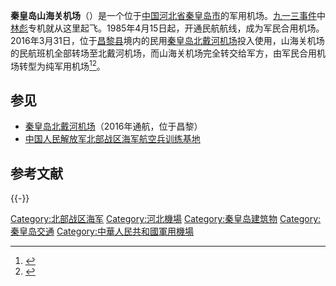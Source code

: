 {{Infobox Airport 
| airport_name = 山海關機場<br />Shanhaiguan Airport 
| image        =Qinhuangdao Shanhaiguan Airport 2020.jpg
| caption      =机场俯瞰
| type = 军用机场 
| opened = 1985年4月15日 
| city = [[河北|河北]][[秦皇島市|秦皇島市]] 
| IATA = <del>SHP</del> 
| ICAO = <del>ZBSH</del> 
| coordinates  = {{coord|39.968931|N|119.731579|E|type:airport|display=inline,title}}
| occupants    = [[中国人民解放军北部战区海军航空兵训练基地|北部战区海军航空兵训练基地]]
}}

'''秦皇岛山海关机场'''（{{airport codes|SHP|ZBSH}}）是一个位于[[中国|中国]][[河北省|河北省]][[秦皇岛市|秦皇岛市]]的军用机场。[[九一三事件|九一三事件]]中[[林彪|林彪]]专机就从这里起飞。1985年4月15日起，开通民航航线，成为军民合用机场。2016年3月31日，位于[[昌黎县|昌黎县]]境内的民用[[秦皇岛北戴河机场|秦皇岛北戴河机场]]投入使用，山海关机场的民航班机全部转场至北戴河机场，而山海关机场完全转交给军方，由军民合用机场转型为纯军用机场<ref>{{Cite web |url = http://news.carnoc.com/list/311/311875.html |title = 砥砺30载展翅待高飞——秦皇岛机场通航30周年 |author =  |date = 2015-04-17 |publisher = 民航资源网 |language =  |accessdate =  |quote =  |archive-date = 2017-07-29 |archive-url = https://web.archive.org/web/20170729054818/http://news.carnoc.com/list/311/311875.html |dead-url = no }}</ref><ref>{{Cite web  |url =http://www.hebeiairport.cn/news/8694.html  |title =风劲扬帆正当时——纪念石家庄机场开航20周年漫谈  |author =  |date =2015-02-25  |publisher =河北机场管理集团  |language =  |accessdate =  |quote =  |archive-url =https://web.archive.org/web/20170729011246/http://www.hebeiairport.cn/news/8694.html  |archive-date =2017-07-29  |dead-url =yes  }}</ref>。

== 参见 ==
* [[秦皇岛北戴河机场|秦皇岛北戴河机场]]（2016年通航，位于昌黎）
* [[中国人民解放军北部战区海军航空兵训练基地|中国人民解放军北部战区海军航空兵训练基地]]

== 参考文献 ==
{{Reflist}}
{{-}}
{{中国人民解放军机场|中}}

[[Category:北部战区海军|Category:北部战区海军]]
[[Category:河北機場|Category:河北機場]]
[[Category:秦皇岛建筑物|Category:秦皇岛建筑物]]
[[Category:秦皇岛交通|Category:秦皇岛交通]]
[[Category:中華人民共和國軍用機場|Category:中華人民共和國軍用機場]]

{{Hebei-stub}}